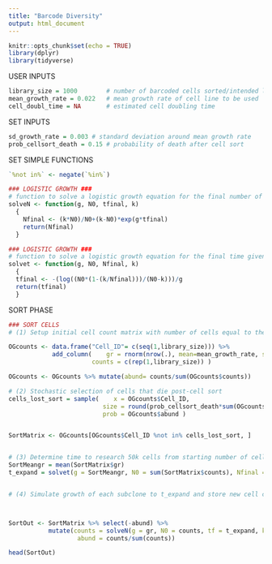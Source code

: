 ---
title: "Barcode Diversity"
output: html_document
---

```{r setup, include=FALSE}
knitr::opts_chunk$set(echo = TRUE)
library(dplyr)
library(tidyverse)
```

############ USER INPUTS ####################################
```{r}
library_size = 1000        # number of barcoded cells sorted/intended library size
mean_growth_rate = 0.022   # mean growth rate of cell line to be used
cell_doubl_time = NA       # estimated cell doubling time

```


############ SET INPUTS ####################################
```{r}
sd_growth_rate = 0.003 # standard deviation around mean growth rate
prob_cellsort_death = 0.15 # probability of death after cell sort
```


######## SET SIMPLE FUNCTIONS ##############################
```{r}
`%not in%` <- negate(`%in%`)

### LOGISTIC GROWTH ###
# function to solve a logistic growth equation for the final number of cells given growth rate, starting number of cells, carrying capacity and the final time point
solveN <- function(g, N0, tfinal, k)
  {
    Nfinal <- (k*N0)/N0+(k-N0)*exp(g*tfinal)
    return(Nfinal)
  }

### LOGISTIC GROWTH ###
# function to solve a logistic growth equation for the final time given growth rate, starting number of cells, carrying capacity, and the final number of cells
solvet <- function(g, N0, Nfinal, k)
  {
  tfinal <- -(log((N0*(1-(k/Nfinal)))/(N0-k)))/g
  return(tfinal)
  }

```



############ SORT PHASE ####################################
```{r}

### SORT CELLS
# (1) Setup initial cell count matrix with number of cells equal to the number of cells sorted

OGcounts <- data.frame("Cell_ID"= c(seq(1,library_size))) %>%                             # create matrix with cells equal to sorted library size
            add_column(    gr = rnorm(nrow(.), mean=mean_growth_rate, sd=sd_growth_rate), # sample growth rates from normal distribution
                       counts = c(rep(1,library_size)) )                                  # set initial count of each subclone to 1

OGcounts <- OGcounts %>% mutate(abund= counts/sum(OGcounts$counts))                       # add new column for subclonal abundance

# (2) Stochastic selection of cells that die post-cell sort
cells_lost_sort = sample(    x = OGcounts$Cell_ID,                                        # choose from set of Cell_IDs in data frame
                          size = round(prob_cellsort_death*sum(OGcounts$counts)),         # select number of cells equal to current number of cells multiplied by probability of death post cell sort (prob_cellsort_death)
                          prob = OGcounts$abund )                                         # weight probability of Cell_ID selection by abundance


SortMatrix <- OGcounts[OGcounts$Cell_ID %not in% cells_lost_sort, ]                       # store selected cells in new data frame


# (3) Determine time to research 50k cells from starting number of cells post-sort
SortMeangr = mean(SortMatrix$gr)                                                          # calculate mean growth rate of selected cells
t_expand = solvet(g = SortMeangr, N0 = sum(SortMatrix$counts), Nfinal = 50e3, k = 55e3)   # solve logistic growth equation for expansion time


# (4) Simulate growth of each subclone to t_expand and store new cell counts and abundance in data frame



SortOut <- SortMatrix %>% select(-abund) %>% 
           mutate(counts = solveN(g = gr, N0 = counts, tf = t_expand, k = 55e3),         # 
                   abund = counts/sum(counts))

head(SortOut)
```

